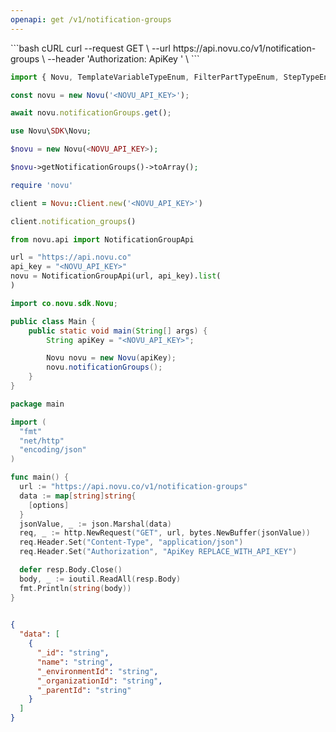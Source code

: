 ```yaml
---
openapi: get /v1/notification-groups
---
```


<Snippet file="apikey-warning.mdx" />

<RequestExample>
```bash cURL
curl --request GET \
--url https://api.novu.co/v1/notification-groups \
--header 'Authorization: ApiKey <NOVU_API_KEY>' \
```

```javascript Node.js
import { Novu, TemplateVariableTypeEnum, FilterPartTypeEnum, StepTypeEnum } from '@novu/node';

const novu = new Novu('<NOVU_API_KEY>');

await novu.notificationGroups.get();
```

```php PHP
use Novu\SDK\Novu;

$novu = new Novu(<NOVU_API_KEY>);

$novu->getNotificationGroups()->toArray();
```

```ruby Ruby
require 'novu'

client = Novu::Client.new('<NOVU_API_KEY>')

client.notification_groups()
```

```python Python
from novu.api import NotificationGroupApi

url = "https://api.novu.co"
api_key = "<NOVU_API_KEY>"
novu = NotificationGroupApi(url, api_key).list(
)
```

```java Java
import co.novu.sdk.Novu;

public class Main {
    public static void main(String[] args) {
        String apiKey = "<NOVU_API_KEY>";

        Novu novu = new Novu(apiKey);
        novu.notificationGroups();
    }
}
```

```go Go
package main

import (
  "fmt"
  "net/http"
  "encoding/json"
)

func main() {
  url := "https://api.novu.co/v1/notification-groups"
  data := map[string]string{
    [options]
  }
  jsonValue, _ := json.Marshal(data)
  req, _ := http.NewRequest("GET", url, bytes.NewBuffer(jsonValue))
  req.Header.Set("Content-Type", "application/json")
  req.Header.Set("Authorization", "ApiKey REPLACE_WITH_API_KEY")

  defer resp.Body.Close()
  body, _ := ioutil.ReadAll(resp.Body)
  fmt.Println(string(body))
}
    
```

</RequestExample>

<ResponseExample>

```json Response
{
  "data": [
    {
      "_id": "string",
      "name": "string",
      "_environmentId": "string",
      "_organizationId": "string",
      "_parentId": "string"
    }
  ]
}
```

</ResponseExample>